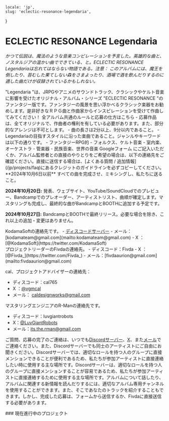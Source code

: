     locale: 'jp',
    slug: 'eclectic-resonance-legendaria',
}

# ECLECTIC RESONANCE Legendaria

*かつて伝説は、魔法のような音楽コンピレーションを予言した。英雄的な曲と、ノスタルジアの温かい曲でできている、と。ECLECTIC RESONANCE Legendariaは忘れてはならない物語である。注意： このアルバムには、魔王を倒したり、苔むした果てしない森をさまよったり、酒場で酒を飲んだりするのに適した曲だけが収録されているかもしれない。*

<WrappableParagraph title="紹介">
"Legendaria "は、JRPGやアニメのサウンドトラック、クラシックやケルト音楽に影響を受けたオリジナル・アルバム・シリーズ "ECLECTIC RESONANCE "のファンタジー版です。ファンタジーの風景を思い浮かべるクラシック楽器をお勧めします。是非好きなＲＰＧ曲と作曲家からインスピレーションを受けて作曲してみてください！
</WrappableParagraph>

<WrappableParagraph title="KodamaSounds固有の一般的なルール">
    <CtaButton link='/projects/faq' icon='book'>
        <span>全アルバム共通のルールと応募の仕方はこちら</span>
    </CtaButton>
</WrappableParagraph>

<WrappableParagraph title="作曲に関するルール">
- 応募作品は、全てオリジナルで、作曲者の権利を有している必要があります。また、部分的なアレンジは不可とします。
- 曲の長さは2分以上、9分以内であること。
- Legendariaの目指すスタイルに沿った楽曲であること。ジャンルやキーワードは以下の通りです。
    - ファンタジーRPG的
    - フォルクス、ケルト音楽
    - 室内楽、オーケストラ
    - 管楽器
    - 民族音楽、世界の音楽
</WrappableParagraph>

<WrappableParagraph title="応募について">
<CtaButton link='https://docs.google.com/forms/d/e/1FAIpQLScMPqnJc4JNvCf-wr8Y1OXUCestzVX1Sqas6mTMG-6jducA2Q/viewform' icon='envelope'>
    <span>Googleフォーム</span>
</CtaButton>
にご記入いただくか、アルバム監修者との直接のやりとりをご希望の場合は、以下の連絡先をご確認ください。直接に送信する場合は、[よくある質問 / 追加情報](/jp/projects/faq)にあるクレジットのガイドラインを必ずコピーしてください。
</WrappableParagraph>

<WrappableParagraph title="締切">
**2024年10月6日以前** すべての曲を完成させ、ミキシングし、私たちに送ること。

**2024年10月20日:** 発表、ウェブサイト、YouTube/SoundCloudでのプレビュー、Bandcampでのプレオーダー、アーティストリスト、曲順が確定します。マスタリングも完成し、最終的な曲がBandcampとBOOTHに追加する予定です。

**2024年10月27日:** BandcampとBOOTHで最終リリース。必要な場合を除き、これ以上の追加・変更はありません。
</WrappableParagraph>

<WrappableParagraph title="お問い合わせ（ご質問・応募）">
KodamaSoftの連絡先です。
- <a href="/discord">ディスコードサーバー</a> 
- メール：[kodamateam@gmail.com](mailto:kodamateam@gmail.com)
- X ：[@KodamaSoft](https://twitter.com/KodamaSoft)

<br/>
プロジェクトリーダーのFivdaの連絡先。
- ディスコード：Fivda
- X ：[@Fivda_](https://twitter.com/Fivda_)
- メール：[fivdaaurion@gmail.com](mailto:fivdaaurion@gmail.com)

cal、プロジェクトアドバイザーの連絡先：
- ディスコード：cal765
- X ：[@vgmcal](https://twitter.com/vgmcal)
- メール： [caldesignworks@gmail.com](mailto:caldesignworks@gmail.com)

マスタリングエンジニアのR-Manの連絡先です。
- ディスコード：luvgiantrobots
- X：[@LuvGiantRobots](https://twitter.com/LuvGiantRobots)
- メール：[its.the.rman@gmail.com](mailto:its.the.rman@gmail.com)

ご質問、応募の完了のご連絡は、いつでも<a href="/discord">Discordサーバー</a>、[X](https://twitter.com/KodamaSoft)、また[メール](mailto:kodamateam@gmail.com)でご連絡ください。また、Discordサーバーでも同士のアーティストにご自由にお聞きください。Discordサーバーでは、適切なロールを持つ人のグループに直接メンションできることが便利であるため、私たちが参加アーティストに直接連絡したい時に使用する主な場所です。Discordサーバーは、適切なロールを持つ人のグループに直接メンションすることが容易であるため、私たちが参加アーティストに直接連絡するために使用する主な場所です。アルバムについて話したり、アルバムに関連する新情報を読んだりするには、適切なアルバム専用チャンネルを使用することができます。また、そこであなたのトラックを紹介することもできます。しかし、完成した応募は、フォームから送信するか、Fivdaに直接送信する必要があります。
</WrappableParagraph>

<WrappableParagraph title="アルバム詳細">
### 現在進行中のプロジェクト
<ProjectInformation slug="eclectic-resonance-legendaria"/>
</WrappableParagraph>